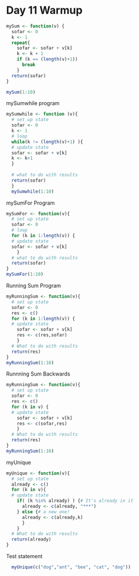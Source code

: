 Day 11 Warmup
====================================================
```r
mySum <- function(v) {
  sofar <- 0
  k <- 1
  repeat{
    sofar <- sofar + v[k]
    k <- k + 1
    if (k == (length(v)+1))
      break
    }
  return(sofar)
}

mySum(1:10)
```

mySumwhile program
```r
mySumwhile <- function (v){
  # set up state
  sofar <- 0
  k <- 1
  # loop
  while(k != (length(v)+1) ){
  # update state
  sofar <- sofar + v[k]
  k <- k+1
  }
  
  # what to do with results
  return(sofar)
  }
  mySumwhile(1:10)
```

mySumFor Program
```r
mySumFor <- function(v){
  # set up state
  sofar <- 0
  # loop
  for (k in 1:length(v)) { 
  # update state
  sofar <- sofar + v[k]
    }
  # what to do with results
  return(sofar)
}  
mySumFor(1:10) 
```

Running Sum Program
```r
myRunningSum <- function(v){
  # set up state
  sofar <- 0
  res <- c()
  for (k in 1:length(v)) {
  # update state
    sofar <- sofar + v[k]
    res <- c(res,sofar)
    }
  # What to do with results
  return(res)
}
myRunningSum(1:10)
```

Runnning Sum Backwards
```r
myRunningSum <- function(v){
  # set up state
  sofar <- 0
  res <- c()
  for (k in v) {
  # update state
    sofar <- sofar + v[k]
    res <- c(sofar,res)
    }
  # What to do with results
  return(res)
}
myRunningSum(1:10)
```

myUnique
```r
myUnique <- function(v){
  # set up state
  already <- c()
  for (k in v){
  # update state
    if( (k %in% already) ) {# It's already in it
      already <- c(already, "***")
    } else {# a new one! 
      already <- c(already,k)
      }
    }
  # What to do with results
  return(already)
}
```
Test statement
```r
  myUnique(c("dog","ant", "bee", "cat", "dog"))
```



